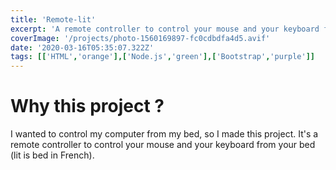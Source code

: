 ---
title: 'Remote-lit'
excerpt: 'A remote controller to control your mouse and your keyboard from your bed (`lit` is bed in French).'
coverImage: '/projects/photo-1560169897-fc0cdbdfa4d5.avif'
date: '2020-03-16T05:35:07.322Z'
tags: [['HTML','orange'],['Node.js','green'],['Bootstrap','purple']]
---
# Why this project ?

I wanted to control my computer from my bed, so I made this project.
It's a remote controller to control your mouse and your keyboard from your bed (lit is bed in French).
